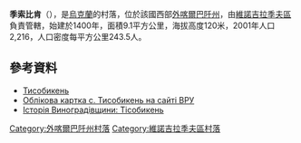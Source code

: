 {{coord|48|4|20|N|22|53|46|E|scale:30000|display=title}}

'''季索比肯'''（{{lang-uk|Тисобикень}}），是[[烏克蘭|烏克蘭]]的村落，位於該國西部[[外喀爾巴阡州|外喀爾巴阡州]]，由[[維諾吉拉季夫區|維諾吉拉季夫區]]負責管轄，始建於1400年，面積9.1平方公里，海拔高度120米，2001年人口2,216，人口密度每平方公里243.5人。

==參考資料==
* [http://w1.c1.rada.gov.ua/pls/z7503/A005?rdat1=30.05.2014&rf7571=41925 Тисобикень]
* [http://w1.c1.rada.gov.ua/pls/z7503/A005?rdat1=30.05.2014&rf7571=41925 Облікова картка с. Тисобикень на сайті ВРУ]
* [http://goloskarpat.info/society/56bf618d02190/?utm_content=03143 Історія Виноградівщини: Тісобикень]{{Wayback|url=http://goloskarpat.info/society/56bf618d02190/?utm_content=03143 |date=20160821221932 }}

{{DEFAULTSORT:Тисобикень}}

[[Category:外喀爾巴阡州村落|Category:外喀爾巴阡州村落]]
[[Category:維諾吉拉季夫區村落|Category:維諾吉拉季夫區村落]]


{{Zakarpattia-geo-stub}}